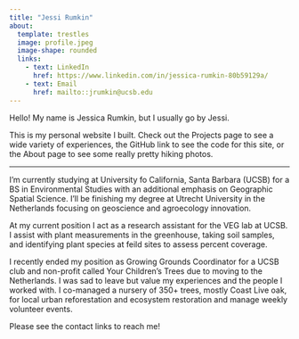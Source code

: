 ```yaml
---
title: "Jessi Rumkin"
about:
  template: trestles
  image: profile.jpeg
  image-shape: rounded
  links:
    - text: LinkedIn
      href: https://www.linkedin.com/in/jessica-rumkin-80b59129a/
    - text: Email
      href: mailto::jrumkin@ucsb.edu
---
```


Hello! My name is Jessica Rumkin, but I usually go by Jessi.

This is my personal website I built. Check out the Projects page to see a wide variety of experiences, the GitHub link to see the code for this site, or the About page to see some really pretty hiking photos.

------------------------------------------------------------------------

I'm currently studying at University fo California, Santa Barbara (UCSB) for a BS in Environmental Studies with an additional emphasis on Geographic Spatial Science. I'll be finishing my degree at Utrecht University in the Netherlands focusing on geoscience and agroecology innovation.

At my current position I act as a research assistant for the VEG lab at UCSB. I assist with plant measurements in the greenhouse, taking soil samples, and identifying plant species at feild sites to assess percent coverage.

I recently ended my position as Growing Grounds Coordinator for a UCSB club and non-profit called Your Children's Trees due to moving to the Netherlands. I was sad to leave but value my experiences and the people I worked with. I co-managed a nursery of 350+ trees, mostly Coast Live oak, for local urban reforestation and ecosystem restoration and manage weekly volunteer events.

Please see the contact links to reach me! 
